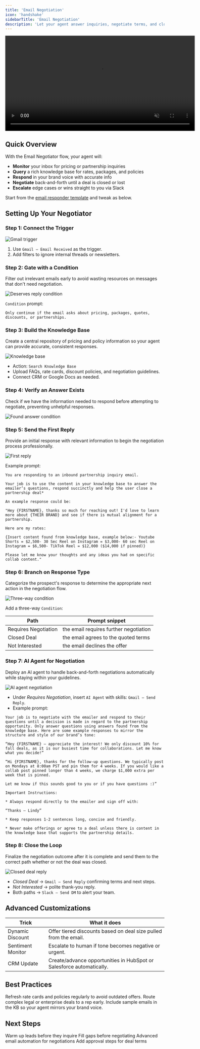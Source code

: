 ```yaml
---
title: 'Email Negotiation'
icon: 'handshake'
sidebarTitle: 'Email Negotiation'
description: 'Let your agent answer inquiries, negotiate terms, and close deals—then loop you in.'
---
```


<div style={{ display: 'flex', justifyContent: 'center', margin: '2rem 0' }}>
  <div className="video-card">
    <video
      src="/lindy-brand-assets/sl_email_negotiation.mp4"
      width="600"
      autoPlay
      muted
      loop
      playsInline
      style={{ display: 'block', width: '100%', borderRadius: '16px' }}
    />
  </div>
</div>


## Quick Overview

With the Email Negotiator flow, your agent will:

- **Monitor** your inbox for pricing or partnership inquiries  
- **Query** a rich knowledge base for rates, packages, and policies  
- **Respond** in your brand voice with accurate info  
- **Negotiate** back-and-forth until a deal is closed or lost  
- **Escalate** edge cases or wins straight to you via Slack  

Start from the [email responder template](https://chat.lindy.ai/marketplace/?templateId=66bfc603ea73bec3fea906db) and tweak as below.

## Setting Up Your Negotiator

### Step 1: Connect the Trigger

<Frame>
  <img src="/lindy-brand-assets/email-negotiator-trigger.png" alt="Gmail trigger" />
</Frame>

1. Use `Gmail – Email Received` as the trigger.  
2. Add filters to ignore internal threads or newsletters.

### Step 2: Gate with a Condition

Filter out irrelevant emails early to avoid wasting resources on messages that don't need negotiation.

<Frame>
  <img src="/lindy-brand-assets/email-negotiator-condition.png" alt="Deserves reply condition" />
</Frame>

`Condition` prompt:

```
Only continue if the email asks about pricing, packages, quotes, discounts, or partnerships.
```

### Step 3: Build the Knowledge Base

Create a central repository of pricing and policy information so your agent can provide accurate, consistent responses.

<Frame>
  <img src="/lindy-brand-assets/email-negotiator-KB.png" alt="Knowledge base" />
</Frame>

- Action: `Search Knowledge Base`  
- Upload FAQs, rate cards, discount policies, and negotiation guidelines.  
- Connect CRM or Google Docs as needed.

### Step 4: Verify an Answer Exists

Check if we have the information needed to respond before attempting to negotiate, preventing unhelpful responses.

<Frame>
  <img src="/lindy-brand-assets/email-negotiator-found-action.png" alt="Found answer condition" />
</Frame>

### Step 5: Send the First Reply

Provide an initial response with relevant information to begin the negotiation process professionally.

<Frame>
  <img src="/lindy-brand-assets/email-negotiator-first-reply.png" alt="First reply" />
</Frame>

Example prompt:

```
You are responding to an inbound partnership inquiry email. 

Your job is to use the content in your knowledge base to answer the emailer’s questions, respond succinctly and help the user close a partnership deal*

An example response could be:

"Hey {FIRSTNAME}, thanks so much for reaching out! I'd love to learn more about {THEIR BRAND} and see if there is mutual alignment for a partnership.

Here are my rates:

{Insert content found from knowledge base, example below:- Youtube Shorts = $2,500- 30 Sec Reel on Instagram = $3,000- 60 sec Reel on Instagram = $6,500- TikTok Reel = $12,000 ($14,000 if pinned)}

Please let me know your thoughts and any ideas you had on specific collab content."
```

### Step 6: Branch on Response Type

Categorize the prospect's response to determine the appropriate next action in the negotiation flow.

<Frame>
  <img src="/lindy-brand-assets/email-negotiator-conditions.png" alt="Three-way condition" />
</Frame>

Add a three-way `Condition`:

| Path               | Prompt snippet                                                                     |
|--------------------|------------------------------------------------------------------------------------|
| Requires Negotiation | the email requires further negotiation                    |
| Closed Deal          | the email agrees to the quoted terms                                             |
| Not Interested       | the email declines the offer                                                     |

### Step 7: AI Agent for Negotiation

Deploy an AI agent to handle back-and-forth negotiations automatically while staying within your guidelines.

<Frame>
  <img src="/lindy-brand-assets/email-negotiator-ai-agent.png" alt="AI agent negotiation" />
</Frame>

- Under *Requires Negotiation*, insert `AI Agent` with skills: `Gmail – Send Reply`.  
- Example prompt:

```
Your job is to negotiate with the emailer and respond to their questions until a decision is made in regard to the partnership opportunity. Only answer questions using answers found from the knowledge base. Here are some example responses to mirror the structure and style of our brand’s tone:

“Hey {FIRSTNAME} – appreciate the interest! We only discount 10% for fall deals, as it is our busiest time for collaborations. Let me know what you decide!”

“Hi {FIRSTNAME}, thanks for the follow-up questions. We typically post on Mondays at 8:00am PST and pin them for 4 weeks. If you would like a collab post pinned longer than 4 weeks, we charge $1,000 extra per week that is pinned.

Let me know if this sounds good to you or if you have questions :)” 

Important Instructions: 

* Always respond directly to the emailer and sign off with: 

“Thanks – Lindy”

* Keep responses 1-2 sentences long, concise and friendly. 

* Never make offerings or agree to a deal unless there is content in the knowledge base that supports the partnership details.
```

### Step 8: Close the Loop

Finalize the negotiation outcome after it is complete and send them to the correct path whether or not the deal was closed.

<Frame>
  <img src="/lindy-brand-assets/email-negotiator-close-loop.png" alt="Closed deal reply" />
</Frame>

- *Closed Deal* → `Gmail – Send Reply` confirming terms and next steps.  
- *Not Interested* → polite thank-you reply.  
- Both paths → `Slack – Send DM` to alert your team.

## Advanced Customizations

| Trick              | What it does                                                        |
|--------------------|----------------------------------------------------------------------|
| Dynamic Discount   | Offer tiered discounts based on deal size pulled from the email.     |
| Sentiment Monitor  | Escalate to human if tone becomes negative or urgent.                |
| CRM Update         | Create/advance opportunities in HubSpot or Salesforce automatically. |

## Best Practices

<AccordionGroup>
  <Accordion title="Keep KB Current">
    Refresh rate cards and policies regularly to avoid outdated offers.
  </Accordion>

  <Accordion title="Human Escalation">
    Route complex legal or enterprise deals to a rep early.
  </Accordion>
  
  <Accordion title="Tone Matching">
    Include sample emails in the KB so your agent mirrors your brand voice.
  </Accordion>
</AccordionGroup>

## Next Steps

<CardGroup cols={2}>
  <Card title="Multi-Channel Outbound" href="/use-cases/sales/multi-channel-outbound" icon="chart-network">
    Warm up leads before they inquire
  </Card>
  <Card title="Lead Enrichment" href="/use-cases/sales/lead-enrichment" icon="address-card">
    Fill gaps before negotiating
  </Card>
  <Card title="Gmail Integration" href="/skills/popular-integrations/gmail" icon="envelope">
    Advanced email automation for negotiations
  </Card>
  <Card title="Human in the Loop" href="/testing/human-in-the-loop" icon="square-user">
    Add approval steps for deal terms
  </Card>
</CardGroup>